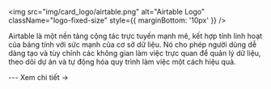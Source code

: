 
<img
    src="img/card_logo/airtable.png"
    alt="Airtable Logo"
    className="logo-fixed-size"
    style={{ marginBottom: '10px' }}
  />

<CardLayout title="Airtable Student Plan">
  <p>
  Airtable là một nền tảng cộng tác trực tuyến mạnh mẽ, kết hợp tính linh hoạt của bảng tính với sức mạnh của cơ sở dữ liệu. Nó cho phép người dùng dễ dàng tạo và tùy chỉnh các không gian làm việc trực quan để quản lý dữ liệu, theo dõi dự án và tự động hóa quy trình làm việc một cách hiệu quả.
  </p>
  ---
  <Link to="/docs/List/airtable">Xem chi tiết →</Link>
</CardLayout>
